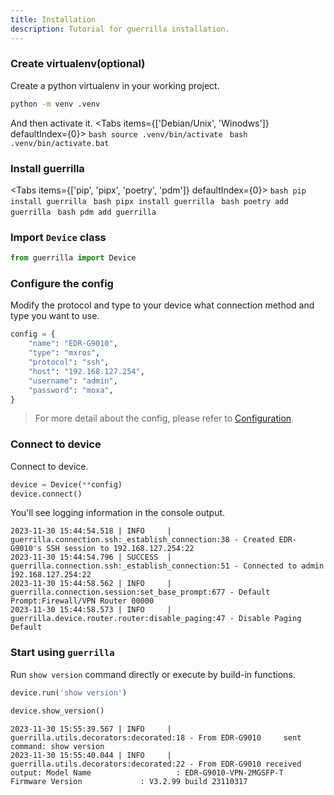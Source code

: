 ```yaml
---
title: Installation
description: Tutorial for guerrilla installation.
---
```


<Steps>

### Create virtualenv(optional)

Create a python virtualenv in your working project.
```bash
python -m venv .venv
```
And then activate it.
<Tabs items={['Debian/Unix', 'Winodws']} defaultIndex={0}>
  <Tab>
    ```bash
    source .venv/bin/activate
    ```
  </Tab>
   <Tab>
    ```bash
    .venv/bin/activate.bat
    ```
  </Tab>
</Tabs>


### Install guerrilla

<Tabs items={['pip', 'pipx', 'poetry', 'pdm']} defaultIndex={0}>
  <Tab>
    ```bash
    pip install guerrilla
    ```
  </Tab>
   <Tab>
    ```bash
    pipx install guerrilla
    ```
  </Tab>
   <Tab>
    ```bash
    poetry add guerrilla
    ```
  </Tab>
   <Tab>
    ```bash
    pdm add guerrilla
    ```
  </Tab>
</Tabs>

### Import `Device` class

```py
from guerrilla import Device
```

### Configure the config
Modify the protocol and type to your device what connection method and type you want to use. 

```py {3-4}
config = {
    "name": "EDR-G9010",
    "type": "mxros",
    "protocol": "ssh",
    "host": "192.168.127.254",
    "username": "admin",
    "password": "moxa",
}
```
> For more detail about the config, please refer to [Configuration](/docs/guide/configuration/configuration).

### Connect to device
Connect to device.
```py
device = Device(**config)
device.connect()
```

You'll see logging information in the console output.
```text
2023-11-30 15:44:54.518 | INFO     | guerrilla.connection.ssh:_establish_connection:38 - Created EDR-G9010's SSH session to 192.168.127.254:22
2023-11-30 15:44:54.796 | SUCCESS  | guerrilla.connection.ssh:_establish_connection:51 - Connected to admin 192.168.127.254:22
2023-11-30 15:44:58.562 | INFO     | guerrilla.connection.session:set_base_prompt:677 - Default Prompt:Firewall/VPN Router 00000
2023-11-30 15:44:58.573 | INFO     | guerrilla.device.router.router:disable_paging:47 - Disable Paging Default
```

### Start using `guerrilla`
Run `show version` command directly or execute by build-in functions.

```py
device.run('show version')
```

```py
device.show_version()
```

```
2023-11-30 15:55:39.567 | INFO     | guerrilla.utils.decorators:decorated:18 - From EDR-G9010     sent command: show version
2023-11-30 15:55:40.044 | INFO     | guerrilla.utils.decorators:decorated:22 - From EDR-G9010 received  output: Model Name                   : EDR-G9010-VPN-2MGSFP-T
Firmware Version             : V3.2.99 build 23110317
```


</Steps>